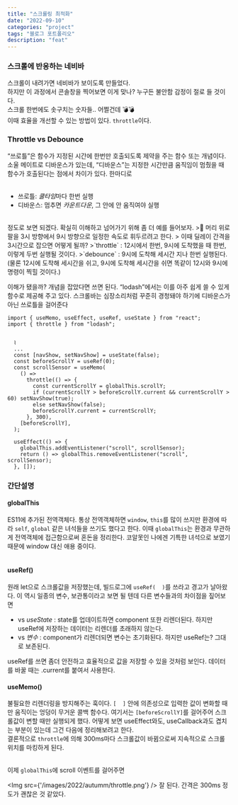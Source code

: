 ```yaml
---
title: "스크롤링 최적화"
date: "2022-09-10"
categories: "project"
tags: "블로그 포트폴리오"
description: "feat"
---
```

<HeadingNavigator />

### 스크롤에 반응하는 네비바

스크롤이 내려가면 네비바가 보이도록 만들었다.  
하지만 이 과정에서 콘솔창을 찍어보면 이게 맞나? 누구든 불안함 감정이 절로 들 것이다.  
스크롤 한번에도 솟구치는 숫자들.. 어쩔건데 💣💣  
이때 효율을 개선할 수 있는 방법이 있다. `throttle`이다.

### Throttle vs Debounce

<q>쓰로틀</q>은 함수가 지정된 시간에 한번만 호출되도록 제약을 주는 함수 또는 개념이다.  
소울 메이트로 디바운스가 있는데, <q>디바운스</q>는 지정한 시간만큼 움직임이 멈췄을 때 함수가 호출된다는 점에서 차이가 있다. 한마디로  
<br/>
- 쓰로틀: *쿨타임*마다 한번 실행  
- 디바운스: 멈추면 *카운트다운*, 그 안에 안 움직여야 실행
<br/>
정도로 보면 되겠다. 확실히 이해하고 넘어가기 위해 좀 더 예를 들어보자.  
>🚦 머리 위로 팔을 3시 방향에서 9시 방향으로 일정한 속도로 휘두르려고 한다.  
> 이때 딜레이 간격을 3시간으로 잡으면 어떻게 될까?  
>`throttle` : 12시에서 한번, 9시에 도착했을 때 한번, 이렇게 두번 실행될 것이다.  
>`debounce` : 9시에 도착해 세시간 지나 한번 실행된다. (물론 12시에 도착해 세시간을 쉬고, 9시에 도착해 세시간을 쉬면 똑같이 12시와 9시에 명령이 찍힐 것이다.)  

이해가 됐을까? 개념을 잡았다면 쓰면 된다. <q>lodash</q>에서는 이를 아주 쉽게 쓸 수 있게 함수로 제공해 주고 있다. 스크롤바는 심장소리처럼 꾸준히 경청돼야 하기에 디바운스가 아닌 쓰로틀을 걸어준다

```tsx Layout.tsx
import { useMemo, useEffect, useRef, useState } from "react";
import { throttle } from "lodash";


  ⌇
  ...
  const [navShow, setNavShow] = useState(false);
  const beforeScrollY = useRef(0);
  const scrollSensor = useMemo(
    () =>
      throttle(() => {
        const currentScrollY = globalThis.scrollY;
        if (currentScrollY > beforeScrollY.current && currentScrollY > 60) setNavShow(true);
        else setNavShow(false);
        beforeScrollY.current = currentScrollY;
      }, 300),
    [beforeScrollY],
  );

  useEffect(() => {
    globalThis.addEventListener("scroll", scrollSensor);
    return () => globalThis.removeEventListener("scroll", scrollSensor);
  }, []);
```


### 간단설명
#### globalThis
ES11에 추가된 전역객체다. 통상 전역객체하면 `window`, `this`를 많이 쓰지만 환경에 따라 `self`, `global` 같은 녀석들을 쓰기도 했다고 한다. 이때 `globalThis`는 환경과 무관하게 전역객체에 접근함으로써 혼돈을 정리한다. 코알못인 나에겐 기특한 녀석으로 보였기 때문에 window 대신 애용 중이다.  
<br/>
#### useRef()
원래 let으로 스크롤값을 저장했는데, 빌드로그에 `useRef(  )`를 쓰라고 경고가 날아왔다. 이 역시 일종의 변수, 보관통이라고 보면 될 텐데 다른 변수들과의 차이점을 짚어보면
   - vs *useState* : state를 업데이트하면 component 또한 리렌더된다. 하지만 useRef에 저장하는 데이터는 리렌더를 초래하지 않는다.
   - vs *변수* : component가 리렌더되면 변수는 초기화된다. 하지만 useRef는? 그대로 보존된다.  

useRef를 쓰면 좀더 안전하고 효율적으로 값을 저장할 수 있을 것처럼 보인다. 데이터를 바꿀 때는 .current를 붙여서 사용한다.
<br/>
#### useMemo()
불필요한 리렌더링을 방지해주는 훅이다. `[  ]` 안에 의존성으로 입력한 값이 변화할 때만 움직이는 엉덩이 무거운 콜백 함수다. 여기서는 `[beforeScrollY]`를 걸어주어 스크롤값이 변할 때만 실행되게 했다. 어떻게 보면 useEffect와도, useCallback과도 겹치는 부분이 있는데 그건 다음에 정리해보려고 한다.  
결론적으로 `throttle`에 의해 300ms마다 스크롤값이 바뀜으로써 지속적으로 스크롤 위치를 마킹하게 된다.  
<br/>

이제 `globalThis`에 scroll 이벤트를 걸어주면 

<Img src={'/images/2022/autumm/throttle.png'} />
잘 된다. 간격은 300ms 정도가 괜찮은 것 같았다.